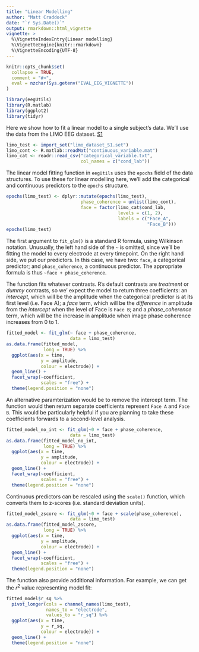 ```yaml
---
title: "Linear Modelling"
author: "Matt Craddock"
date: "`r Sys.Date()`"
output: rmarkdown::html_vignette
vignette: >
  %\VignetteIndexEntry{Linear modelling}
  %\VignetteEngine{knitr::rmarkdown}
  %\VignetteEncoding{UTF-8}
---
```


```r
knitr::opts_chunk$set(
  collapse = TRUE,
  comment = "#>",
  eval = nzchar(Sys.getenv("EVAL_EEG_VIGNETTE"))
)
```


```r
library(eegUtils)
library(R.matlab)
library(ggplot2)
library(tidyr)
```

Here we show how to fit a linear model to a single subject's data. We'll use the data from the LIMO EEG dataset. [S1](https://datashare.is.ed.ac.uk/handle/10283/2189?show=full)



```r
limo_test <- import_set("limo_dataset_S1.set")
limo_cont <- R.matlab::readMat("continuous_variable.mat")
limo_cat <- readr::read_csv("categorical_variable.txt",
                            col_names = c("cond_lab"))
```

The linear model fitting function in `eegUtils` uses the `epochs` field of the data structures. To use these for linear modelling here, we'll add the categorical and continuous predictors to the `epochs` structure.

```r
epochs(limo_test) <- dplyr::mutate(epochs(limo_test),
                            phase_coherence = unlist(limo_cont),
                            face = factor(limo_cat$cond_lab,
                                          levels = c(1, 2),
                                          labels = c("Face_A",
                                                     "Face_B")))
epochs(limo_test)

```

The first argument to `fit_glm()` is a standard R formula, using Wilkinson notation. Unusually, the left hand side of the `~` is omitted, since we'll be fitting the model to every electrode at every timepoint. On the right hand side, we put our predictors. In this case, we have two: `face`, a categorical predictor; and `phase_coherence`, a continuous predictor. The appropriate formula is thus `~face + phase_coherence`. 

The function fits whatever contrasts. R's default contrasts are *treatment* or *dummy* contrasts, so we' expect the model to return three coefficients: an *intercept*, which will be the amplitude when the categorical predictor is at its first level (i.e. Face A); a *face* term, which will be the *difference* in amplitude from the *intercept* when the level of Face is `Face B`; and a *phase_coherence* term, which will be the increase in amplitude when image phase coherence increases from 0 to 1.

```r
fitted_model <- fit_glm(~ face + phase_coherence,
                        data = limo_test)
as.data.frame(fitted_model,
              long = TRUE) %>%
  ggplot(aes(x = time,
             y = amplitude,
             colour = electrode)) +
  geom_line() +
  facet_wrap(~coefficient,
             scales = "free") +
  theme(legend.position = "none")
```

An alternative paramterization would be to remove the intercept term. The function would then return separate coefficients represent `Face A` and `Face B`. This would be particularly helpful if you are planning to take these coefficients forwards to a second-level analysis.

```r
fitted_model_no_int <- fit_glm(~0 + face + phase_coherence,
                        data = limo_test)
as.data.frame(fitted_model_no_int,
              long = TRUE) %>%
  ggplot(aes(x = time,
             y = amplitude,
             colour = electrode)) +
  geom_line() +
  facet_wrap(~coefficient,
             scales = "free") +
  theme(legend.position = "none")
```

Continuous predictors can be rescaled using the `scale()` function, which converts them to z-scores (i.e. standard deviation units).

```r
fitted_model_zscore <- fit_glm(~0 + face + scale(phase_coherence),
                        data = limo_test)
as.data.frame(fitted_model_zscore,
              long = TRUE) %>%
  ggplot(aes(x = time,
             y = amplitude,
             colour = electrode)) +
  geom_line() +
  facet_wrap(~coefficient,
             scales = "free") +
  theme(legend.position = "none")
```

The function also provide additional information. For example, we can get the $r^2$ value representing model fit:

```r
fitted_model$r_sq %>%
  pivot_longer(cols = channel_names(limo_test),
               names_to = "electrode",
               values_to = "r_sq") %>%
  ggplot(aes(x = time,
             y = r_sq,
             colour = electrode)) +
  geom_line() +
  theme(legend.position = "none")
```
